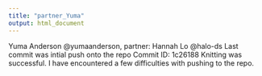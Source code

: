 ```yaml
---
title: "partner_Yuma"
output: html_document
---
```


Yuma Anderson @yumaanderson, partner: Hannah Lo @halo-ds
Last commit was intial push onto the repo
Commit ID: 1c26188
Knitting was successful.
I have encountered a few difficulties with pushing to the repo.